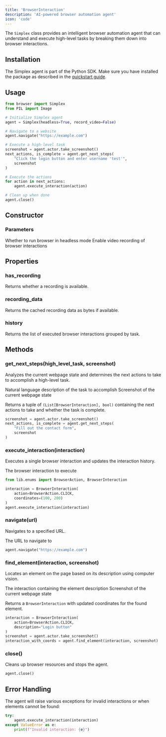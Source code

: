 ```yaml
---
title: 'BrowserInteraction'
description: 'AI-powered browser automation agent'
icon: 'code'
---
```


The `Simplex` class provides an intelligent browser automation agent that can understand and execute high-level tasks by breaking them down into browser interactions.

## Installation

The Simplex agent is part of the Python SDK. Make sure you have installed the package as described in the [quickstart guide](/quickstart).

## Usage

```python
from browser import Simplex
from PIL import Image

# Initialize Simplex agent
agent = Simplex(headless=True, record_video=False)

# Navigate to a website
agent.navigate("https://example.com")

# Execute a high-level task
screenshot = agent.actor.take_screenshot()
next_actions, is_complete = agent.get_next_steps(
    "Click the login button and enter username 'test'", 
    screenshot
)

# Execute the actions
for action in next_actions:
    agent.execute_interaction(action)

# Clean up when done
agent.close()
```

## Constructor

### Parameters

<ParamField path="headless" type="boolean" default="True">
  Whether to run browser in headless mode
</ParamField>

<ParamField path="record_video" type="boolean" default="False">
  Enable video recording of browser interactions
</ParamField>

## Properties

### has_recording

Returns whether a recording is available.

### recording_data

Returns the cached recording data as bytes if available.

### history

Returns the list of executed browser interactions grouped by task.

## Methods

### get_next_steps(high_level_task, screenshot)

Analyzes the current webpage state and determines the next actions to take to accomplish a high-level task.

<ParamField path="high_level_task" type="string" required>
  Natural language description of the task to accomplish
</ParamField>

<ParamField path="screenshot" type="PIL.Image" required>
  Screenshot of the current webpage state
</ParamField>

Returns a tuple of `(List[BrowserInteraction], bool)` containing the next actions to take and whether the task is complete.

```python
screenshot = agent.actor.take_screenshot()
next_actions, is_complete = agent.get_next_steps(
    "Fill out the contact form", 
    screenshot
)
```

### execute_interaction(interaction)

Executes a single browser interaction and updates the interaction history.

<ParamField path="interaction" type="BrowserInteraction" required>
  The browser interaction to execute
</ParamField>

```python
from lib.enums import BrowserAction, BrowserInteraction

interaction = BrowserInteraction(
    action=BrowserAction.CLICK,
    coordinates=(100, 200)
)
agent.execute_interaction(interaction)
```

### navigate(url)

Navigates to a specified URL.

<ParamField path="url" type="string" required>
  The URL to navigate to
</ParamField>

```python
agent.navigate("https://example.com")
```

### find_element(interaction, screenshot)

Locates an element on the page based on its description using computer vision.

<ParamField path="interaction" type="BrowserInteraction" required>
  The interaction containing the element description
</ParamField>

<ParamField path="screenshot" type="PIL.Image" required>
  Screenshot of the current webpage state
</ParamField>

Returns a `BrowserInteraction` with updated coordinates for the found element.

```python
interaction = BrowserInteraction(
    action=BrowserAction.CLICK,
    description="Login button"
)
screenshot = agent.actor.take_screenshot()
interaction_with_coords = agent.find_element(interaction, screenshot)
```

### close()

Cleans up browser resources and stops the agent.

```python
agent.close()
```

## Error Handling

The agent will raise various exceptions for invalid interactions or when elements cannot be found:

```python
try:
    agent.execute_interaction(interaction)
except ValueError as e:
    print(f"Invalid interaction: {e}")
```
